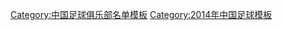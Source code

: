 {{Football squad with groups
|name=2014年中甲分类名单八喜
|bgcolor=#ffffff
|bordercolor=#000000
|textcolor=#000000
|title=[[北京八喜联合竞技足球俱乐部|<span style="color:#000000">北京八喜</span>]] — [[2014年中国足球甲级联赛|<span style="color:#000000">2014年</span>]][[中国足球甲级联赛|<span style="color:#000000">中甲联赛第 4 名</span>]]
|group1=全年参赛球员
|list1=<div>
{{Football squad2 player|no=1|name=[[董雷 (足球运动员)|董雷]]}}
{{Football squad2 player|no=3|name=[[武闻广]]}}
{{Football squad2 player|no=4|name=[[罗希]]}}
{{Football squad2 player|no=5|name={{flagicon|ROM}} [[卢西恩·戈伊安|戈扬]]}}
{{Football squad2 player|no=6|name=[[李智超]]}}
{{Football squad2 player|no=7|name=[[靳辉]]}}
{{Football squad2 player|no=8|name=[[路姜]]}}
{{Football squad2 player|no=10|name={{flagicon|BRA}} [[费利佩·菲利克斯|费利佩]]}}
{{Football squad2 player|no=11|name=[[王文安]]}}
{{Football squad2 player|no=12|name=[[李震东]]}}
{{Football squad2 player|no=13|name=[[韩轩 (1991年)|韩轩]]}}
{{Football squad2 player|no=14|name={{flagicon|TPE}} [[温智豪]]}}
{{Football squad2 player|no=15|name=[[崔威]]}}
{{Football squad2 player|no=16|name=[[张圣]]}}
{{Football squad2 player|no=17|name=[[王景辉]]}}
{{Football squad2 player|no=18|name=[[陈方舟]]}}
{{Football squad2 player|no=19|name=[[胡崎岭]]}}
{{Football squad2 player|no=20|name=[[徐勃睿]]}}
{{Football squad2 player|no=21|name={{flagicon|TPE}} [[陳浩瑋]]}}
{{Football squad2 player|no=22|name=[[姜波 (足球运动员)|姜波]]}}
{{Football squad2 player|no=23|name=[[姚亮]]}}
{{Football squad2 player|no=24|name=[[杨帆]]}}
{{Football squad2 player|no=25|name=[[杨贵炎]]}}
{{Football squad2 player|no=26|name=[[王存 (足球运动员)|王存]]}}
{{Football squad2 player|no=27|name=[[崔仲凯]]}}
{{Football squad2 player|no=28|name=[[薛飞 (1987年)|薛飞]]}}
{{Football squad2 player|no=29|name=[[朱晓健]]}}
{{Football squad2 player|no=30|name=[[刘斌 (足球运动员)|刘斌]]}}
</div>
|group2=夏季转入球员
|list2=<div>
{{Football squad2 player|no=33|name={{flagicon|HK}} [[高梵]]}}
{{Football squad2 player|no=40|name={{flagicon|BIH}} [[伊万·博季奇|博季奇]]}}
</div>
|group3=夏季转出球员
|list3=<div>
{{Football squad2 player|no=9|name={{flagicon|URU}} {{link-en|拉林达|Julián Lalinde}}}}
</div>
|group4=主教练
|list4={{flagicon|CRO}} [[戈兰·托米奇|托米奇·古兰]]
}}
<noinclude>
{{DEFAULTSORT:Beijing Baxy F.C. Squad 2014}}
[[Category:中国足球俱乐部名单模板]]
[[Category:2014年中国足球模板]]
</noinclude>